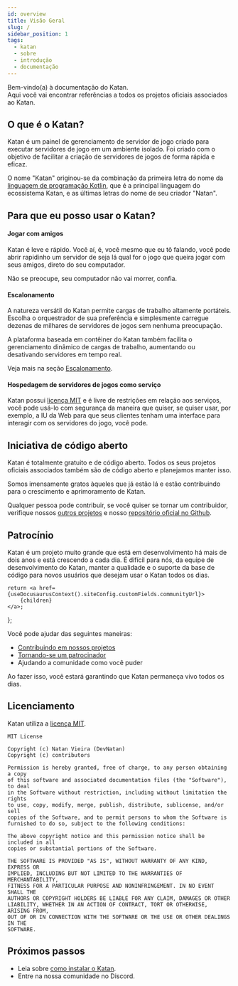 ```yaml
---
id: overview
title: Visão Geral
slug: /
sidebar_position: 1
tags:
  - katan
  - sobre
  - introdução
  - documentação
---
```


Bem-vindo(a) à documentação do Katan.<br/>
Aqui você vai encontrar referências a todos os projetos oficiais associados ao Katan.

## O que é o Katan?
Katan é um painel de gerenciamento de servidor de jogo criado para executar servidores de jogo em um ambiente isolado.
Foi criado com o objetivo de facilitar a criação de servidores de jogos de forma rápida e eficaz.

O nome "Katan" originou-se da combinação da primeira letra do nome da [linguagem de programação Kotlin](https://kotlinlang.org/), que é a principal linguagem do ecossistema Katan, e as últimas letras do nome de seu criador "Natan".

## Para que eu posso usar o Katan?
#### Jogar com amigos
Katan é leve e rápido. Você aí, é, você mesmo que eu tô falando, você pode abrir rapidinho um servidor de seja lá qual for o jogo que queira jogar com seus amigos, direto do seu computador.

Não se preocupe, seu computador não vai morrer, confia.

#### Escalonamento
A natureza versátil do Katan permite cargas de trabalho altamente portáteis. Escolha o orquestrador de sua preferência e simplesmente carregue dezenas de milhares de servidores de jogos sem nenhuma preocupação.

A plataforma baseada em contêiner do Katan também facilita o gerenciamento dinâmico de cargas de trabalho, aumentando ou desativando servidores em tempo real.

Veja mais na seção [Escalonamento](./scaling-up).

#### Hospedagem de servidores de jogos como serviço
Katan possui [licença MIT](#licensiamento) e é livre de restrições em relação aos serviços, você pode usá-lo com segurança da maneira que quiser, se quiser usar, por exemplo, a IU da Web para que seus clientes tenham uma interface para interagir com os servidores do jogo, você pode.

## Iniciativa de código aberto
Katan é totalmente gratuito e de código aberto. Todos os seus projetos oficiais associados também são de código aberto e planejamos manter isso.

Somos imensamente gratos àqueles que já estão lá e estão contribuindo para o crescimento e aprimoramento de Katan.

Qualquer pessoa pode contribuir, se você quiser se tornar um contribuidor, verifique nossos [outros projetos](./) e nosso [repositório oficial no Github](https://github.com/KatanPanel).

## Patrocínio
Katan é um projeto muito grande que está em desenvolvimento há mais de dois anos e está crescendo a cada
dia. É difícil para nós, da equipe de desenvolvimento do Katan, manter a qualidade e o suporte da base de código
para novos usuários que desejam usar o Katan todos os dias.


    return <a href={useDocusaurusContext().siteConfig.customFields.communityUrl}>
        {children}
    </a>;
};

Você pode ajudar das seguintes maneiras:
* [Contribuindo em nossos projetos](https://github.com/KatanPanel)
* [Tornando-se um patrocinador](https://github.com/sponsors/DevNatan)
* <CommunityUrl>Ajudando a comunidade como você puder</CommunityUrl>

Ao fazer isso, você estará garantindo que Katan permaneça vivo todos os dias.

## Licenciamento
Katan utiliza a [licença MIT](https://github.com/KatanPanel/Katan/blob/master/LICENSE).
```
MIT License

Copyright (c) Natan Vieira (DevNatan)
Copyright (c) contributors

Permission is hereby granted, free of charge, to any person obtaining a copy
of this software and associated documentation files (the "Software"), to deal
in the Software without restriction, including without limitation the rights
to use, copy, modify, merge, publish, distribute, sublicense, and/or sell
copies of the Software, and to permit persons to whom the Software is
furnished to do so, subject to the following conditions:

The above copyright notice and this permission notice shall be included in all
copies or substantial portions of the Software.

THE SOFTWARE IS PROVIDED "AS IS", WITHOUT WARRANTY OF ANY KIND, EXPRESS OR
IMPLIED, INCLUDING BUT NOT LIMITED TO THE WARRANTIES OF MERCHANTABILITY,
FITNESS FOR A PARTICULAR PURPOSE AND NONINFRINGEMENT. IN NO EVENT SHALL THE
AUTHORS OR COPYRIGHT HOLDERS BE LIABLE FOR ANY CLAIM, DAMAGES OR OTHER
LIABILITY, WHETHER IN AN ACTION OF CONTRACT, TORT OR OTHERWISE, ARISING FROM,
OUT OF OR IN CONNECTION WITH THE SOFTWARE OR THE USE OR OTHER DEALINGS IN THE
SOFTWARE.
```

## Próximos passos
* Leia sobre [como instalar o Katan](./installation/docker).
* Entre na nossa <CommunityUrl>comunidade no Discord</CommunityUrl>.